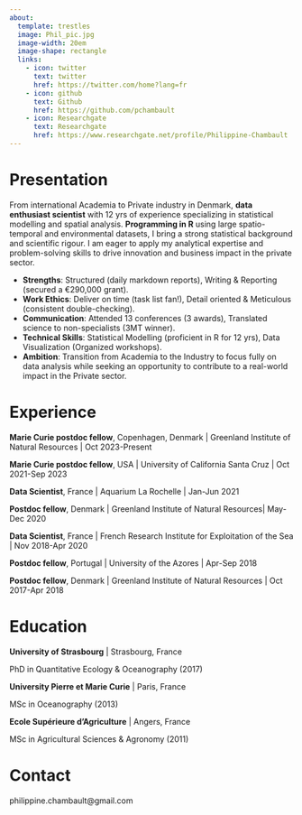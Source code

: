```yaml
---
about:
  template: trestles
  image: Phil_pic.jpg
  image-width: 20em
  image-shape: rectangle
  links:
    - icon: twitter
      text: twitter
      href: https://twitter.com/home?lang=fr
    - icon: github
      text: Github
      href: https://github.com/pchambault
    - icon: Researchgate
      text: Researchgate
      href: https://www.researchgate.net/profile/Philippine-Chambault
---
```


# Presentation

::: {#center}
From international Academia to Private industry in Denmark, __data enthusiast scientist__ with 12 yrs of experience specializing in statistical modelling and spatial analysis. __Programming in R__ using large spatio-temporal and environmental datasets, I bring a strong statistical background and scientific rigour. I am eager to apply my analytical expertise and problem-solving skills to drive innovation and business impact in the private sector. 

+ __Strengths__: Structured (daily markdown reports), Writing & Reporting (secured a €290,000 grant).
+ __Work Ethics__: Deliver on time (task list fan!), Detail oriented & Meticulous (consistent double-checking). 
+ __Communication__: Attended 13  conferences (3 awards), Translated science to non-specialists (3MT winner).
+ __Technical Skills__: Statistical Modelling (proficient in R for 12 yrs), Data Visualization (Organized  workshops).  
+ __Ambition__: Transition from Academia to the Industry to focus fully on data analysis while seeking an opportunity to contribute to a real-world impact in the Private sector.
<!-- I am a Marie Skłodowska-Curie postdoctoral fellow investigating the consequences of climate change on Arctic marine mammals. Based at the Greenland Institute of Natural Resources (Copenhagen, Denmark), my work uses biologging devices deployed on both wild populations and animals held in human-care to assess the behavioral and physiological responses of Arctic cetaceans to rising sea temperatures. -->
:::


# Experience

**Marie Curie postdoc fellow**, Copenhagen, Denmark \| Greenland Institute of Natural Resources \| Oct 2023-Present

**Marie Curie postdoc fellow**, USA \| University of California Santa Cruz \| Oct 2021-Sep 2023

**Data Scientist**, France \| Aquarium La Rochelle \| Jan-Jun 2021

**Postdoc fellow**, Denmark \| Greenland Institute of Natural Resources\| May-Dec 2020

**Data Scientist**, France \| French Research Institute for Exploitation of the Sea \| Nov 2018-Apr 2020

**Postdoc fellow**, Portugal \| University of the Azores \| Apr-Sep 2018

**Postdoc fellow**, Denmark \| Greenland Institute of Natural Resources \| Oct 2017-Apr 2018

<!-- **Greenland Institute of Natural Resources**, Copenhagen, Denmark \| Marie Curie postdoc fellow \| Oct 2023-Present -->

<!-- **University of California Santa Cruz**, USA \| Marie Curie postdoc fellow \| Oct 2021-Sep 2023 -->

<!-- **Aquarium La Rochelle**, France \| Data Scientist \| Jan-Jun 2021 -->

<!-- **Greenland Institute of Natural Resources**, Denmark \| Postdoc fellow \| May-Dec 2020 -->

<!-- **IFREMER - MARBEC**, France \| Data Scientist \| Nov 2018-Apr 2020 -->

<!-- **University of the Azores** **- DOP**, Portugal \| Apr-Sep 2018 -->

<!-- **Greenland Institute of Natural Resources**, Denmark \| Postdoc fellow \| Oct 2017-Apr 2018 -->


# Education

**University of Strasbourg** \| Strasbourg, France

PhD in Quantitative Ecology & Oceanography (2017)

**University Pierre et Marie Curie** \| Paris, France

MSc in Oceanography (2013)

**Ecole Supérieure d'Agriculture** \| Angers, France

MSc in Agricultural Sciences & Agronomy (2011)


# Contact

<div>

philippine.chambault\@gmail.com

</div>

